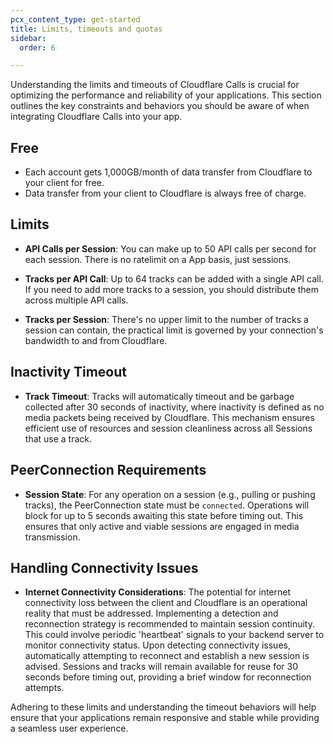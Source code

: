 ```yaml
---
pcx_content_type: get-started
title: Limits, timeouts and quotas
sidebar:
  order: 6

---
```


Understanding the limits and timeouts of Cloudflare Calls is crucial for optimizing the performance and reliability of your applications. This section outlines the key constraints and behaviors you should be aware of when integrating Cloudflare Calls into your app.

## Free

* Each account gets 1,000GB/month of data transfer from Cloudflare to your client for free.
* Data transfer from your client to Cloudflare is always free of charge.

## Limits

* **API Calls per Session**: You can make up to 50 API calls per second for each session. There is no ratelimit on a App basis, just sessions.

* **Tracks per API Call**: Up to 64 tracks can be added with a single API call. If you need to add more tracks to a session, you should distribute them across multiple API calls.

* **Tracks per Session**: There's no upper limit to the number of tracks a session can contain, the practical limit is governed by your connection's bandwidth to and from Cloudflare.

## Inactivity Timeout

* **Track Timeout**: Tracks will automatically timeout and be garbage collected after 30 seconds of inactivity, where inactivity is defined as no media packets being received by Cloudflare. This mechanism ensures efficient use of resources and session cleanliness across all Sessions that use a track.

## PeerConnection Requirements

* **Session State**: For any operation on a session (e.g., pulling or pushing tracks), the PeerConnection state must be `connected`. Operations will block for up to 5 seconds awaiting this state before timing out. This ensures that only active and viable sessions are engaged in media transmission.

## Handling Connectivity Issues

* **Internet Connectivity Considerations**: The potential for internet connectivity loss between the client and Cloudflare is an operational reality that must be addressed. Implementing a detection and reconnection strategy is recommended to maintain session continuity. This could involve periodic 'heartbeat' signals to your backend server to monitor connectivity status. Upon detecting connectivity issues, automatically attempting to reconnect and establish a new session is advised. Sessions and tracks will remain available for reuse for 30 seconds before timing out, providing a brief window for reconnection attempts.

Adhering to these limits and understanding the timeout behaviors will help ensure that your applications remain responsive and stable while providing a seamless user experience.
